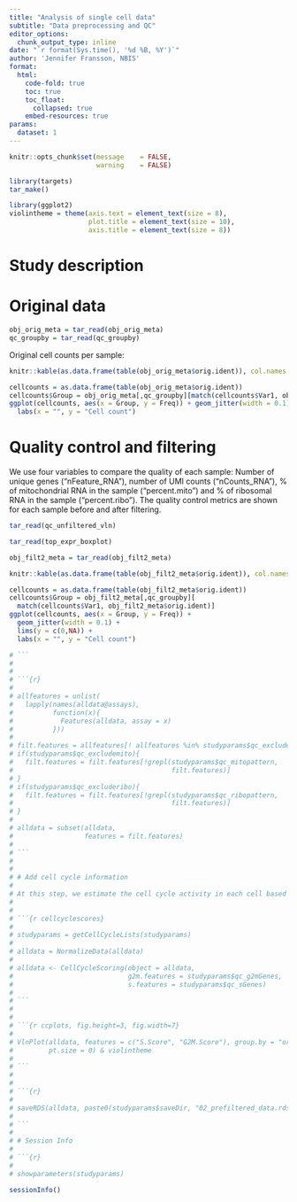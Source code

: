 ```yaml
---
title: "Analysis of single cell data"
subtitle: "Data preprocessing and QC"
editor_options:
  chunk_output_type: inline
date: "`r format(Sys.time(), '%d %B, %Y')`"
author: 'Jennifer Fransson, NBIS'
format:
  html:
    code-fold: true
    toc: true
    toc_float:
      collapsed: true
    embed-resources: true
params:
  dataset: 1
---
```



```r

knitr::opts_chunk$set(message    = FALSE,
                      warning    = FALSE)

```

```r

library(targets)
tar_make()

```

```r

library(ggplot2)
violintheme = theme(axis.text = element_text(size = 8),
                    plot.title = element_text(size = 10),
                    axis.title = element_text(size = 8))

```



# Study description


# Original data


```r

obj_orig_meta = tar_read(obj_orig_meta)
qc_groupby = tar_read(qc_groupby)

```

Original cell counts per sample:

```r

knitr::kable(as.data.frame(table(obj_orig_meta$orig.ident)), col.names = c("sample","no of cells"))

cellcounts = as.data.frame(table(obj_orig_meta$orig.ident))
cellcounts$Group = obj_orig_meta[,qc_groupby][match(cellcounts$Var1, obj_orig_meta$orig.ident)]
ggplot(cellcounts, aes(x = Group, y = Freq)) + geom_jitter(width = 0.1) + lims(y = c(0,NA)) +
  labs(x = "", y = "Cell count")

```


# Quality control and filtering

We use four variables to compare the quality of each sample: Number of unique genes ("nFeature_RNA"), number of UMI counts ("nCounts_RNA"), % of mitochondrial RNA in the sample ("percent.mito") and % of ribosomal RNA in the sample ("percent.ribo"). The quality control metrics are shown for each sample before and after filtering.

```r
tar_read(qc_unfiltered_vln)
```




```r

tar_read(top_expr_boxplot)

```



```r

obj_filt2_meta = tar_read(obj_filt2_meta)

knitr::kable(as.data.frame(table(obj_filt2_meta$orig.ident)), col.names = c("sample","no of cells"))

cellcounts = as.data.frame(table(obj_filt2_meta$orig.ident))
cellcounts$Group = obj_filt2_meta[,qc_groupby][
  match(cellcounts$Var1, obj_filt2_meta$orig.ident)]
ggplot(cellcounts, aes(x = Group, y = Freq)) +
  geom_jitter(width = 0.1) +
  lims(y = c(0,NA)) +
  labs(x = "", y = "Cell count")

```


```r



# ```
# 
# 
# ```{r}
# 
# allfeatures = unlist(
#   lapply(names(alldata@assays),
#          function(x){
#            Features(alldata, assay = x)
#          }))
# 
# filt.features = allfeatures[! allfeatures %in% studyparams$qc_excludegenes]
# if(studyparams$qc_excludemito){
#   filt.features = filt.features[!grepl(studyparams$qc_mitopattern,
#                                        filt.features)]
# }
# if(studyparams$qc_excluderibo){
#   filt.features = filt.features[!grepl(studyparams$qc_ribopattern,
#                                        filt.features)]
# }
# 
# alldata = subset(alldata, 
#                  features = filt.features)
# 
# ```
# 
# 
# # Add cell cycle information
# 
# At this step, we estimate the cell cycle activity in each cell based on the Seurat function CellCycleScoring(). If no gene list is provided, the default Seurat gene list will be used.
# 
# 
# ```{r cellcyclescores}
# 
# studyparams = getCellCycleLists(studyparams)
# 
# alldata = NormalizeData(alldata)
# 
# alldata <- CellCycleScoring(object = alldata, 
#                             g2m.features = studyparams$qc_g2mGenes,
#                             s.features = studyparams$qc_sGenes)
# 
# ```
# 
# 
# ```{r ccplots, fig.height=3, fig.width=7}
# 
# VlnPlot(alldata, features = c("S.Score", "G2M.Score"), group.by = "orig.ident",
#         pt.size = 0) & violintheme
# 
# ```
# 
# 
# ```{r}
# 
# saveRDS(alldata, paste0(studyparams$saveDir, "02_prefiltered_data.rds"))
# 
# ```
# 
# # Session Info
# 
# ```{r}
# 
# showparameters(studyparams)

```

```r

sessionInfo()

```